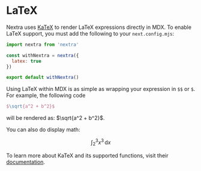
<MathJaxContext>

# LaTeX

Nextra uses [KaTeX](https://katex.org/) to render LaTeX expressions directly in
MDX. To enable LaTeX support, you must add the following to your
`next.config.mjs`:

```js filename="next.config.mjs"
import nextra from 'nextra'

const withNextra = nextra({
  latex: true
})

export default withNextra()
```

Using LaTeX within MDX is as simple as wrapping your expression in `$$` or `$`.
For example, the following code

```latex
$\sqrt{a^2 + b^2}$
```

will be rendered as: $\sqrt{a^2 + b^2}$.

You can also do display math:
```math
\int_2^3x^3\,\mathrm{d}x
```

To learn more about KaTeX and its supported functions, visit their
[documentation](https://katex.org/docs/supported.html).

</MathJaxContext>